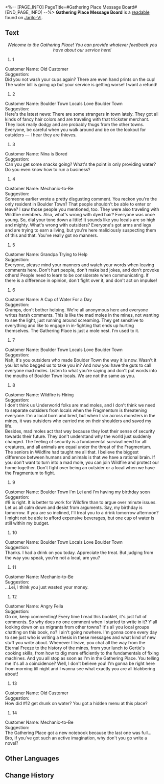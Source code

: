 <%-- [PAGE_INFO]
PageTitle=#Gathering Place Message Board#
[END_PAGE_INFO] --%>
{{Readable Infobox
|id           = 104
|partIds      = 190236
|title        = 
|image        = Item Jarilo-VI Readable 2.png
|world        = Jarilo-VI
|parts        = 1
|author       = <!--to be added-->
|description  = Wildfire's message board. All kinds of trivial, everyday things are posted on it.
|part1        = Gathering Place Message Board
|source1      = {{cx|Source missing}}
|characters   = 
|factions     = 
}}
'''Gathering Place Message Board''' is a [[readable]] found on [[Jarilo-VI]].
<!--
==Location==
{{Map Embed|<map name>|<marker id>}}
-->
==Text==
<div align="center">''Welcome to the Gathering Place! You can provide whatever feedback you have about our service here!''</div>

#1<br />
Customer Name: Old Customer<br />
Suggestion:<br />
Did you not wash your cups again? There are even hand prints on the cup! The water bill is going up but your service is getting worse! I want a refund!

#2<br />
Customer Name: Boulder Town Locals Love Boulder Town<br />
Suggestion:<br />
Here's the latest news: There are some strangers in town lately. They got all kinds of fancy hair colors and are traveling with that trickster merchant. They look really dodgy and are probably thugs from the other towns. Everyone, be careful when you walk around and be on the lookout for outsiders &mdash; I hear they are thieves.

#3<br />
Customer Name: Nina is Bored<br />
Suggestion:<br />
Can you get some snacks going? What's the point in only providing water? Do you even know how to run a business?

#4<br />
Customer Name: Mechanic-to-Be<br />
Suggestion:<br />
Someone earlier wrote a pretty disgusting comment. You reckon you're the only resident in Boulder Town? That people shouldn't be able to enter or leave? I saw those people you mentioned, too. They were also traveling with Wildfire members. Also, what's wrong with dyed hair? Everyone was once young. So, dial your tone down a little! It sounds like you locals are so high and mighty. What's wrong with outsiders? Everyone's got arms and legs and are trying to earn a living, but you're here maliciously suspecting them of this and that. You've really got no manners.

#5<br />
Customer Name: Grandpa Trying to Help<br />
Suggestion:<br />
Everyone, please mind your manners and watch your words when leaving comments here. Don't hurt people, don't make bad jokes, and don't provoke others! People need to learn to be considerate when communicating. If there is a difference in opinion, don't fight over it, and don't act on impulse!

#6<br />
Customer Name: A Cup of Water For a Day<br />
Suggestion:<br />
Gramps, don't bother helping. We're all anonymous here and everyone writes harsh comments. This is like the mad moles in the mines, not wanting to see the light, just running around screaming. They get sensitive to everything and like to engage in in-fighting that ends up hurting themselves. The Gathering Place is just a mole nest. I'm used to it.

#7<br />
Customer Name: Boulder Town Locals Love Boulder Town<br />
Suggestion:<br />
Nah, it's you outsiders who made Boulder Town the way it is now. Wasn't it you lot who begged us to take you in? And now you have the guts to call everyone mad moles. Listen to what you're saying and don't put words into the mouths of Boulder Town locals. We are not the same as you.

#8<br />
Customer Name: Wildfire is Hiring<br />
Suggestion:<br />
I don't think us Underworld folks are mad moles, and I don't think we need to separate outsiders from locals when the Fragmentum is threatening everyone. I'm a local born and bred, but when I ran across monsters in the mines, it was outsiders who carried me on their shoulders and saved my life.<br />
Besides, mad moles act that way because they lost their sense of security towards their future. They don't understand why the world just suddenly changed. The feeling of security is a fundamental survival need for all creatures, and all animals are equal under the threat of the Fragmentum.<br />
The seniors in Wildfire had taught me all that. I believe the biggest difference between humans and animals is that we have a rational brain. If you don't want to turn into a mad mole, you can join Wildfire and protect our home together. Don't fight over being an outsider or a local when we have the Fragmentum to fight.

#9<br />
Customer Name: Boulder Town I'm Lei and I'm having my birthday soon<br />
Suggestion:<br />
#8 is right. It is better to work for Wildfire than to argue over minute issues. Let us all calm down and desist from arguments. Say, my birthday is tomorrow. If you are so inclined, I'll treat you to a drink tomorrow afternoon? I might not be able to afford expensive beverages, but one cup of water is still within my budget.

#10<br />
Customer Name: Boulder Town Locals Love Boulder Town<br />
Suggestion:<br />
Thanks. I had a drink on you today. Appreciate the treat. But judging from the way you speak, you're not a local, are you?

#11<br />
Customer Name: Mechanic-to-Be<br />
Suggestion:<br />
...Lei, I think you just wasted your money.

#12<br />
Customer Name: Angry Fella<br />
Suggestion:<br />
Go on, keep commenting! Every time I read this booklet, it's just full of comments. So why does no one comment when I started to write in it? Y'all looking down on us migrants from other towns? It's all you local groups chatting on this book, no? I ain't going nowhere. I'm gonna come every day to see just who is writing a thesis in these messages and what kind of new stuff you write about. Whenever I leave, you chat all the way from the Eternal Freeze to the history of the mines, from your lunch to Gertie's cooking skills, from how to dig more efficiently to the fundamentals of fixing machines. And you all stop as soon as I'm in the Gathering Place. You telling me it's all a coincidence? Well, I don't believe you! I'm gonna be right here from morning till night and I wanna see what exactly you are all blabbering about!

#13<br />
Customer Name: Old Customer<br />
Suggestion:<br />
How did #12 get drunk on water? You got a hidden menu at this place?

#14<br />
Customer Name: Mechanic-to-Be<br />
Suggestion:<br />
The Gathering Place got a new notebook because the last one was full... Bro, if you've got such an active imagination, why don't you go write a novel?

<!--
==Trivia==
* 
-->
==Other Languages==
{{Other Languages
|en   = Gathering Place Message Board
|zhs  = 集会所的留言板
|zht  = 集會所的留言板
|ja   = 集会場の掲示板
|ko   = 집회소의 방명록
|es   = Tablón de mensajes del Punto de encuentro
|fr   = Tableau d'affichage du lieu de rassemblement
|ru   = Доска объявлений в Месте собраний
|th   = กระดานข้อความของจุดรวมพล
|vi   = Bản Tin Tụ Điểm Gặp Gỡ
|de   = Nachrichtentafel am Versammlungsort
|id   = Papan Pesan Gathering Place
|pt   = Quadro de Mensagens do Ponto de Encontro
}}

==Change History==
{{Change History|1.0}}